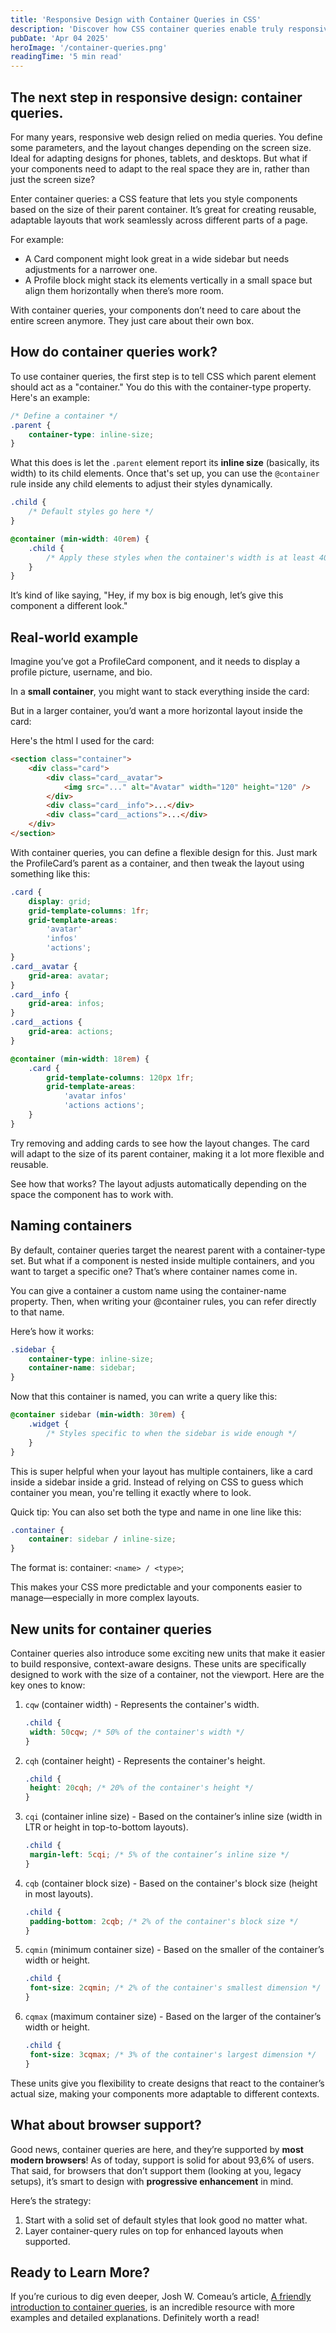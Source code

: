 ```yaml
---
title: 'Responsive Design with Container Queries in CSS'
description: 'Discover how CSS container queries enable truly responsive components that adapt to their parent container, not just screen size. A game-changer for design systems.'
pubDate: 'Apr 04 2025'
heroImage: '/container-queries.png'
readingTime: '5 min read'
---
```



## The next step in responsive design: container queries.

<Picture
	src={transition}
	alt="Illustration showing how a web component layout adapts based on its container size using CSS container queries"
	width="400"
	height="213"
	style="border: 2px solid var(--border);
    border-radius: 0;
    display: block; 
		margin: auto;"
/>

For many years, responsive web design relied on media queries. You define some parameters, and the layout changes depending on the screen size. Ideal for adapting designs for phones, tablets, and desktops. But what if your components need to adapt to the real space they are in, rather than just the screen size?

Enter container queries: a CSS feature that lets you style components based on the size of their parent container. It’s great for creating reusable, adaptable layouts that work seamlessly across different parts of a page.

For example:

- A Card component might look great in a wide sidebar but needs adjustments for a narrower one.
- A Profile block might stack its elements vertically in a small space but align them horizontally when there’s more room.

With container queries, your components don’t need to care about the entire screen anymore. They just care about their own box.

## How do container queries work?

To use container queries, the first step is to tell CSS which parent element should act as a "container." You do this with the container-type property. Here's an example:

```css
/* Define a container */
.parent {
	container-type: inline-size;
}
```

What this does is let the `.parent` element report its **inline size** (basically, its width) to its child elements. Once that's set up, you can use the `@container` rule inside any child elements to adjust their styles dynamically.

```css
.child {
	/* Default styles go here */
}

@container (min-width: 40rem) {
	.child {
		/* Apply these styles when the container's width is at least 40rem */
	}
}
```

It’s kind of like saying, "Hey, if my box is big enough, let’s give this component a different look."

## Real-world example

Imagine you’ve got a ProfileCard component, and it needs to display a profile picture, username, and bio.

In a **small container**, you might want to stack everything inside the card:


<Wrapper title="List of cards">
	<CQ1 />
</Wrapper>

But in a larger container, you’d want a more horizontal layout inside the card:


<Wrapper title="Single card">
	<CQ2 />
</Wrapper>

Here's the html I used for the card:

```html
<section class="container">
	<div class="card">
		<div class="card__avatar">
			<img src="..." alt="Avatar" width="120" height="120" />
		</div>
		<div class="card__info">...</div>
		<div class="card__actions">...</div>
	</div>
</section>
```

With container queries, you can define a flexible design for this. Just mark the ProfileCard’s parent as a container, and then tweak the layout using something like this:

```css
.card {
	display: grid;
	grid-template-columns: 1fr;
	grid-template-areas:
		'avatar'
		'infos'
		'actions';
}
.card__avatar {
	grid-area: avatar;
}
.card__info {
	grid-area: infos;
}
.card__actions {
	grid-area: actions;
}

@container (min-width: 18rem) {
	.card {
		grid-template-columns: 120px 1fr;
		grid-template-areas:
			'avatar infos'
			'actions actions';
	}
}
```

Try removing and adding cards to see how the layout changes. The card will adapt to the size of its parent container, making it a lot more flexible and reusable.


<Wrapper title="Remove or add cards">
	<CQ3 />
</Wrapper>

See how that works? The layout adjusts automatically depending on the space the component has to work with.

## Naming containers

By default, container queries target the nearest parent with a container-type set. But what if a component is nested inside multiple containers, and you want to target a specific one? That’s where container names come in.

You can give a container a custom name using the container-name property. Then, when writing your @container rules, you can refer directly to that name.

Here’s how it works:

```css
.sidebar {
	container-type: inline-size;
	container-name: sidebar;
}
```

Now that this container is named, you can write a query like this:

```css
@container sidebar (min-width: 30rem) {
	.widget {
		/* Styles specific to when the sidebar is wide enough */
	}
}
```

This is super helpful when your layout has multiple containers, like a card inside a sidebar inside a grid. Instead of relying on CSS to guess which container you mean, you're telling it exactly where to look.

Quick tip: You can also set both the type and name in one line like this:

```css
.container {
	container: sidebar / inline-size;
}
```

The format is:
container: `<name> / <type>`;

This makes your CSS more predictable and your components easier to manage—especially in more complex layouts.

## New units for container queries

Container queries also introduce some exciting new units that make it easier to build responsive, context-aware designs. These units are specifically designed to work with the size of a container, not the viewport. Here are the key ones to know:

1. `cqw` (container width) - Represents the container's width.

   ```css
   .child {
   	width: 50cqw; /* 50% of the container's width */
   }
   ```

2. `cqh` (container height) - Represents the container's height.

   ```css
   .child {
   	height: 20cqh; /* 20% of the container's height */
   }
   ```

3. `cqi` (container inline size) - Based on the container’s inline size (width in LTR or height in top-to-bottom layouts).

   ```css
   .child {
   	margin-left: 5cqi; /* 5% of the container’s inline size */
   }
   ```

4. `cqb` (container block size) - Based on the container's block size (height in most layouts).

   ```css
   .child {
   	padding-bottom: 2cqb; /* 2% of the container's block size */
   }
   ```

5. `cqmin` (minimum container size) - Based on the smaller of the container’s width or height.

   ```css
   .child {
   	font-size: 2cqmin; /* 2% of the container's smallest dimension */
   }
   ```

6. `cqmax` (maximum container size) - Based on the larger of the container’s width or height.

   ```css
   .child {
   	font-size: 3cqmax; /* 3% of the container's largest dimension */
   }
   ```

These units give you flexibility to create designs that react to the container’s actual size, making your components more adaptable to different contexts.

## What about browser support?

Good news, container queries are here, and they’re supported by **most modern browsers**! As of today, support is solid for about 93,6% of users. That said, for browsers that don’t support them (looking at you, legacy setups), it’s smart to design with **progressive enhancement** in mind.

Here’s the strategy:

1. Start with a solid set of default styles that look good no matter what.
2. Layer container-query rules on top for enhanced layouts when supported.

## Ready to Learn More?

If you’re curious to dig even deeper, Josh W. Comeau’s article, [A friendly introduction to container queries](https://www.joshwcomeau.com/css/container-queries-introduction/), is an incredible resource with more examples and detailed explanations. Definitely worth a read!
